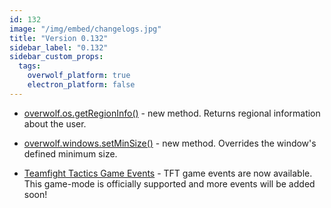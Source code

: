 ```yaml
---
id: 132
image: "/img/embed/changelogs.jpg"
title: "Version 0.132"
sidebar_label: "0.132"
sidebar_custom_props:
  tags:
    overwolf_platform: true
    electron_platform: false
---
```


* [overwolf.os.getRegionInfo()](/api/os#getregioninfocallback) - new method. Returns regional information about the user.
  
* [overwolf.windows.setMinSize()](/api/windows#setminsizewindowid-width-height-callback) - new method. Overrides the window's defined minimum size.

* [Teamfight Tactics Game Events](/api/live-game-data/supported-games/teamfight-tactics) - TFT game events are now available. This game-mode is officially supported and more events will be added soon!

